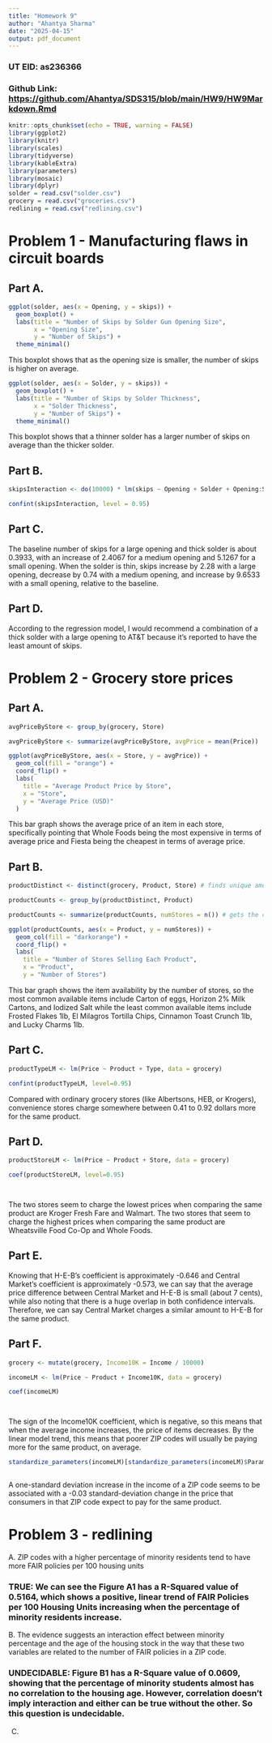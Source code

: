 ```yaml
---
title: "Homework 9"
author: "Ahantya Sharma"
date: "2025-04-15"
output: pdf_document
---
```


### UT EID: as236366

### Github Link: <https://github.com/Ahantya/SDS315/blob/main/HW9/HW9Markdown.Rmd>

```r
knitr::opts_chunk$set(echo = TRUE, warning = FALSE)
library(ggplot2)
library(knitr)
library(scales)
library(tidyverse)
library(kableExtra)
library(parameters)
library(mosaic)
library(dplyr)
solder = read.csv("solder.csv")
grocery = read.csv("groceries.csv")
redlining = read.csv("redlining.csv")
```

# Problem 1 - Manufacturing flaws in circuit boards

## Part A. 

```r

ggplot(solder, aes(x = Opening, y = skips)) +
  geom_boxplot() +
  labs(title = "Number of Skips by Solder Gun Opening Size",
       x = "Opening Size",
       y = "Number of Skips") +
  theme_minimal()


```

This boxplot shows that as the opening size is smaller, the number of skips is higher on average. 

```r

ggplot(solder, aes(x = Solder, y = skips)) +
  geom_boxplot() +
  labs(title = "Number of Skips by Solder Thickness",
       x = "Solder Thickness",
       y = "Number of Skips") +
  theme_minimal()


```

This boxplot shows that a thinner solder has a larger number of skips on average than the thicker solder. 

## Part B.

```r


skipsInteraction <- do(10000) * lm(skips ~ Opening + Solder + Opening:Solder, data = resample(solder))

confint(skipsInteraction, level = 0.95)

```

## Part C.

The baseline number of skips for a large opening and thick solder is about 0.3933, with an increase of 2.4067 for a medium opening and 5.1267 for a small opening. When the solder is thin, skips increase by 2.28 with a large opening, decrease by 0.74 with a medium opening, and increase by 9.6533 with a small opening, relative to the baseline.

## Part D.
According to the regression model, I would recommend a combination of a thick solder with a large opening to AT&T because it's reported to have the least amount of skips. 


# Problem 2 - Grocery store prices

## Part A. 

```r

avgPriceByStore <- group_by(grocery, Store)

avgPriceByStore <- summarize(avgPriceByStore, avgPrice = mean(Price))

ggplot(avgPriceByStore, aes(x = Store, y = avgPrice)) +
  geom_col(fill = "orange") +
  coord_flip() +
  labs(
    title = "Average Product Price by Store",
    x = "Store",
    y = "Average Price (USD)"
  )

```
This bar graph shows the average price of an item in each store, specifically pointing that Whole Foods being the most expensive in terms of average price and Fiesta being the cheapest in terms of average price. 

## Part B. 

```r

productDistinct <- distinct(grocery, Product, Store) # finds unique amount of products 

productCounts <- group_by(productDistinct, Product)

productCounts <- summarize(productCounts, numStores = n()) # gets the count for each product

ggplot(productCounts, aes(x = Product, y = numStores)) +
  geom_col(fill = "darkorange") +
  coord_flip() +
  labs(
    title = "Number of Stores Selling Each Product",
    x = "Product",
    y = "Number of Stores") 

```
This bar graph shows the item availability by the number of stores, so the most common available items include Carton of eggs, Horizon 2% Milk Cartons, and Iodized Salt while the least common available items include Frosted Flakes 1lb, El Milagros Tortilla Chips, Cinnamon Toast Crunch 1lb, and Lucky Charms 1lb. 

## Part C. 

```r
productTypeLM <- lm(Price ~ Product + Type, data = grocery)

confint(productTypeLM, level=0.95)

```

Compared with ordinary grocery stores (like Albertsons, HEB, or Krogers), convenience stores charge somewhere between 0.41 to 0.92 dollars more for the same product. 

## Part D. 

```r

productStoreLM <- lm(Price ~ Product + Store, data = grocery)

coef(productStoreLM, level=0.95)




```

The two stores seem to charge the lowest prices when comparing the same product are Kroger Fresh Fare and Walmart. The two stores that seem to charge the highest prices when comparing the same product are Wheatsville Food Co-Op and Whole Foods.  

## Part E. 

Knowing that H-E-B's coefficient is approximately -0.646 and Central Market's coefficient is approximately -0.573, we can say that the average price difference between Central Market and H-E-B is small (about 7 cents), while also noting that there is a huge overlap in both confidence intervals. Therefore, we can say Central Market charges a similar amount to H-E-B for the same product.

## Part F. 

```r

grocery <- mutate(grocery, Income10K = Income / 10000)

incomeLM <- lm(Price ~ Product + Income10K, data = grocery)

coef(incomeLM)




```


The sign of the Income10K coefficient, which is negative, so this means that when the average income increases, the price of items decreases. By the linear model trend, this means that poorer ZIP codes will usually be paying more for the same product, on average.

```r

standardize_parameters(incomeLM)[standardize_parameters(incomeLM)$Parameter == "Income10K", ]



```

A one-standard deviation increase in the income of a ZIP code seems to be associated with
a -0.03 standard-deviation change in the price that consumers in that ZIP code expect to pay for the same product. 

# Problem 3 - redlining

A. ZIP codes with a higher percentage of minority residents tend to have more FAIR policies per 100 housing units

### TRUE: We can see the Figure A1 has a R-Squared value of 0.5164, which shows a positive, linear trend of FAIR Policies per 100 Housing Units increasing when the percentage of minority residents increase. 

B. The evidence suggests an interaction effect between minority percentage and the age of the housing stock in the way that these two variables are related to the number of FAIR policies in a ZIP code.

### UNDECIDABLE: Figure B1 has a R-Square value of 0.0609, showing that the percentage of minority students almost has no correlation to the housing age. However, correlation doesn't imply interaction and either can be true without the other. So this question is undecidable.

C. 